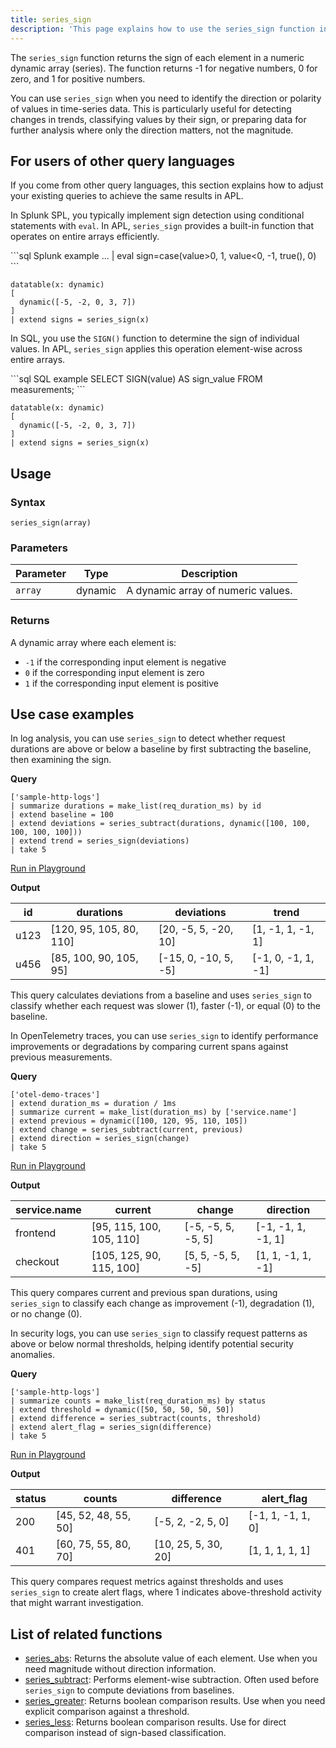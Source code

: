 ```yaml
---
title: series_sign
description: 'This page explains how to use the series_sign function in APL.'
---
```


The `series_sign` function returns the sign of each element in a numeric dynamic array (series). The function returns -1 for negative numbers, 0 for zero, and 1 for positive numbers.

You can use `series_sign` when you need to identify the direction or polarity of values in time-series data. This is particularly useful for detecting changes in trends, classifying values by their sign, or preparing data for further analysis where only the direction matters, not the magnitude.

## For users of other query languages

If you come from other query languages, this section explains how to adjust your existing queries to achieve the same results in APL.

<AccordionGroup>
<Accordion title="Splunk SPL users">

In Splunk SPL, you typically implement sign detection using conditional statements with `eval`. In APL, `series_sign` provides a built-in function that operates on entire arrays efficiently.

<CodeGroup>
```sql Splunk example
... | eval sign=case(value>0, 1, value<0, -1, true(), 0)
```

```kusto APL equivalent
datatable(x: dynamic)
[
  dynamic([-5, -2, 0, 3, 7])
]
| extend signs = series_sign(x)
```
</CodeGroup>

</Accordion>
<Accordion title="ANSI SQL users">

In SQL, you use the `SIGN()` function to determine the sign of individual values. In APL, `series_sign` applies this operation element-wise across entire arrays.

<CodeGroup>
```sql SQL example
SELECT SIGN(value) AS sign_value
FROM measurements;
```

```kusto APL equivalent
datatable(x: dynamic)
[
  dynamic([-5, -2, 0, 3, 7])
]
| extend signs = series_sign(x)
```
</CodeGroup>

</Accordion>
</AccordionGroup>

## Usage

### Syntax

```kusto
series_sign(array)
```

### Parameters

| Parameter | Type    | Description                        |
| --------- | ------- | ---------------------------------- |
| `array`   | dynamic | A dynamic array of numeric values. |

### Returns

A dynamic array where each element is:
- `-1` if the corresponding input element is negative
- `0` if the corresponding input element is zero
- `1` if the corresponding input element is positive

## Use case examples

<Tabs>
<Tab title="Log analysis">

In log analysis, you can use `series_sign` to detect whether request durations are above or below a baseline by first subtracting the baseline, then examining the sign.

**Query**

```kusto
['sample-http-logs']
| summarize durations = make_list(req_duration_ms) by id
| extend baseline = 100
| extend deviations = series_subtract(durations, dynamic([100, 100, 100, 100, 100]))
| extend trend = series_sign(deviations)
| take 5
```

[Run in Playground](https://play.axiom.co/axiom-play-qf1k/query?initForm=%7B%22apl%22%3A%22%5B'sample-http-logs'%5D%20%7C%20summarize%20durations%20%3D%20make_list(req_duration_ms)%20by%20id%20%7C%20extend%20baseline%20%3D%20100%20%7C%20extend%20deviations%20%3D%20series_subtract(durations%2C%20dynamic(%5B100%2C%20100%2C%20100%2C%20100%2C%20100%5D))%20%7C%20extend%20trend%20%3D%20series_sign(deviations)%20%7C%20take%205%22%7D)

**Output**

| id   | durations              | deviations            | trend          |
| ---- | ---------------------- | --------------------- | -------------- |
| u123 | [120, 95, 105, 80, 110] | [20, -5, 5, -20, 10]  | [1, -1, 1, -1, 1] |
| u456 | [85, 100, 90, 105, 95]  | [-15, 0, -10, 5, -5]  | [-1, 0, -1, 1, -1] |

This query calculates deviations from a baseline and uses `series_sign` to classify whether each request was slower (1), faster (-1), or equal (0) to the baseline.

</Tab>
<Tab title="OpenTelemetry traces">

In OpenTelemetry traces, you can use `series_sign` to identify performance improvements or degradations by comparing current spans against previous measurements.

**Query**

```kusto
['otel-demo-traces']
| extend duration_ms = duration / 1ms
| summarize current = make_list(duration_ms) by ['service.name']
| extend previous = dynamic([100, 120, 95, 110, 105])
| extend change = series_subtract(current, previous)
| extend direction = series_sign(change)
| take 5
```

[Run in Playground](https://play.axiom.co/axiom-play-qf1k/query?initForm=%7B%22apl%22%3A%22%5B'otel-demo-traces'%5D%20%7C%20extend%20duration_ms%20%3D%20duration%20%2F%201ms%20%7C%20summarize%20current%20%3D%20make_list(duration_ms)%20by%20%5B'service.name'%5D%20%7C%20extend%20previous%20%3D%20dynamic(%5B100%2C%20120%2C%2095%2C%20110%2C%20105%5D)%20%7C%20extend%20change%20%3D%20series_subtract(current%2C%20previous)%20%7C%20extend%20direction%20%3D%20series_sign(change)%20%7C%20take%205%22%7D)

**Output**

| service.name | current                | change                 | direction         |
| ------------ | ---------------------- | ---------------------- | ----------------- |
| frontend     | [95, 115, 100, 105, 110] | [-5, -5, 5, -5, 5]     | [-1, -1, 1, -1, 1] |
| checkout     | [105, 125, 90, 115, 100] | [5, 5, -5, 5, -5]      | [1, 1, -1, 1, -1] |

This query compares current and previous span durations, using `series_sign` to classify each change as improvement (-1), degradation (1), or no change (0).

</Tab>
<Tab title="Security logs">

In security logs, you can use `series_sign` to classify request patterns as above or below normal thresholds, helping identify potential security anomalies.

**Query**

```kusto
['sample-http-logs']
| summarize counts = make_list(req_duration_ms) by status
| extend threshold = dynamic([50, 50, 50, 50, 50])
| extend difference = series_subtract(counts, threshold)
| extend alert_flag = series_sign(difference)
| take 5
```

[Run in Playground](https://play.axiom.co/axiom-play-qf1k/query?initForm=%7B%22apl%22%3A%22%5B'sample-http-logs'%5D%20%7C%20summarize%20counts%20%3D%20make_list(req_duration_ms)%20by%20status%20%7C%20extend%20threshold%20%3D%20dynamic(%5B50%2C%2050%2C%2050%2C%2050%2C%2050%5D)%20%7C%20extend%20difference%20%3D%20series_subtract(counts%2C%20threshold)%20%7C%20extend%20alert_flag%20%3D%20series_sign(difference)%20%7C%20take%205%22%7D)

**Output**

| status | counts              | difference         | alert_flag       |
| ------ | ------------------- | ------------------ | ---------------- |
| 200    | [45, 52, 48, 55, 50] | [-5, 2, -2, 5, 0]  | [-1, 1, -1, 1, 0] |
| 401    | [60, 75, 55, 80, 70] | [10, 25, 5, 30, 20] | [1, 1, 1, 1, 1]  |

This query compares request metrics against thresholds and uses `series_sign` to create alert flags, where 1 indicates above-threshold activity that might warrant investigation.

</Tab>
</Tabs>

## List of related functions

- [series_abs](/apl/scalar-functions/time-series/series-abs): Returns the absolute value of each element. Use when you need magnitude without direction information.
- [series_subtract](/apl/scalar-functions/time-series/series-subtract): Performs element-wise subtraction. Often used before `series_sign` to compute deviations from baselines.
- [series_greater](/apl/scalar-functions/time-series/series-greater): Returns boolean comparison results. Use when you need explicit comparison against a threshold.
- [series_less](/apl/scalar-functions/time-series/series-less): Returns boolean comparison results. Use for direct comparison instead of sign-based classification.

